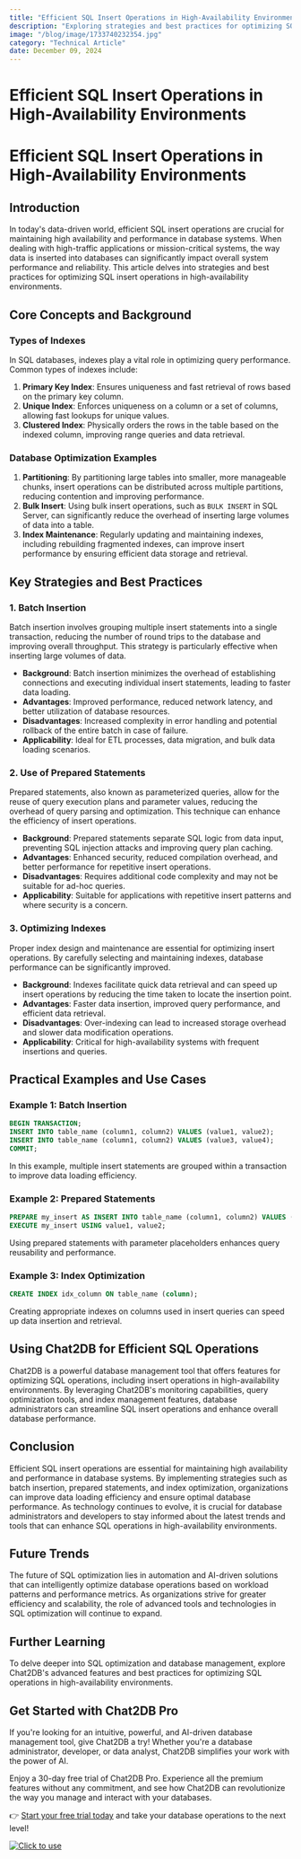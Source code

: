 ```yaml
---
title: "Efficient SQL Insert Operations in High-Availability Environments"
description: "Exploring strategies and best practices for optimizing SQL insert operations in high-availability environments."
image: "/blog/image/1733740232354.jpg"
category: "Technical Article"
date: December 09, 2024
---
```


# Efficient SQL Insert Operations in High-Availability Environments

# Efficient SQL Insert Operations in High-Availability Environments

## Introduction

In today's data-driven world, efficient SQL insert operations are crucial for maintaining high availability and performance in database systems. When dealing with high-traffic applications or mission-critical systems, the way data is inserted into databases can significantly impact overall system performance and reliability. This article delves into strategies and best practices for optimizing SQL insert operations in high-availability environments.

## Core Concepts and Background

### Types of Indexes

In SQL databases, indexes play a vital role in optimizing query performance. Common types of indexes include:

1. **Primary Key Index**: Ensures uniqueness and fast retrieval of rows based on the primary key column.
2. **Unique Index**: Enforces uniqueness on a column or a set of columns, allowing fast lookups for unique values.
3. **Clustered Index**: Physically orders the rows in the table based on the indexed column, improving range queries and data retrieval.

### Database Optimization Examples

1. **Partitioning**: By partitioning large tables into smaller, more manageable chunks, insert operations can be distributed across multiple partitions, reducing contention and improving performance.
2. **Bulk Insert**: Using bulk insert operations, such as `BULK INSERT` in SQL Server, can significantly reduce the overhead of inserting large volumes of data into a table.
3. **Index Maintenance**: Regularly updating and maintaining indexes, including rebuilding fragmented indexes, can improve insert performance by ensuring efficient data storage and retrieval.

## Key Strategies and Best Practices

### 1. Batch Insertion

Batch insertion involves grouping multiple insert statements into a single transaction, reducing the number of round trips to the database and improving overall throughput. This strategy is particularly effective when inserting large volumes of data.

- **Background**: Batch insertion minimizes the overhead of establishing connections and executing individual insert statements, leading to faster data loading.
- **Advantages**: Improved performance, reduced network latency, and better utilization of database resources.
- **Disadvantages**: Increased complexity in error handling and potential rollback of the entire batch in case of failure.
- **Applicability**: Ideal for ETL processes, data migration, and bulk data loading scenarios.

### 2. Use of Prepared Statements

Prepared statements, also known as parameterized queries, allow for the reuse of query execution plans and parameter values, reducing the overhead of query parsing and optimization. This technique can enhance the efficiency of insert operations.

- **Background**: Prepared statements separate SQL logic from data input, preventing SQL injection attacks and improving query plan caching.
- **Advantages**: Enhanced security, reduced compilation overhead, and better performance for repetitive insert operations.
- **Disadvantages**: Requires additional code complexity and may not be suitable for ad-hoc queries.
- **Applicability**: Suitable for applications with repetitive insert patterns and where security is a concern.

### 3. Optimizing Indexes

Proper index design and maintenance are essential for optimizing insert operations. By carefully selecting and maintaining indexes, database performance can be significantly improved.

- **Background**: Indexes facilitate quick data retrieval and can speed up insert operations by reducing the time taken to locate the insertion point.
- **Advantages**: Faster data insertion, improved query performance, and efficient data retrieval.
- **Disadvantages**: Over-indexing can lead to increased storage overhead and slower data modification operations.
- **Applicability**: Critical for high-availability systems with frequent insertions and queries.

## Practical Examples and Use Cases

### Example 1: Batch Insertion

```sql
BEGIN TRANSACTION;
INSERT INTO table_name (column1, column2) VALUES (value1, value2);
INSERT INTO table_name (column1, column2) VALUES (value3, value4);
COMMIT;
```

In this example, multiple insert statements are grouped within a transaction to improve data loading efficiency.

### Example 2: Prepared Statements

```sql
PREPARE my_insert AS INSERT INTO table_name (column1, column2) VALUES (?, ?);
EXECUTE my_insert USING value1, value2;
```

Using prepared statements with parameter placeholders enhances query reusability and performance.

### Example 3: Index Optimization

```sql
CREATE INDEX idx_column ON table_name (column);
```

Creating appropriate indexes on columns used in insert queries can speed up data insertion and retrieval.

## Using Chat2DB for Efficient SQL Operations

Chat2DB is a powerful database management tool that offers features for optimizing SQL operations, including insert operations in high-availability environments. By leveraging Chat2DB's monitoring capabilities, query optimization tools, and index management features, database administrators can streamline SQL insert operations and enhance overall database performance.

## Conclusion

Efficient SQL insert operations are essential for maintaining high availability and performance in database systems. By implementing strategies such as batch insertion, prepared statements, and index optimization, organizations can improve data loading efficiency and ensure optimal database performance. As technology continues to evolve, it is crucial for database administrators and developers to stay informed about the latest trends and tools that can enhance SQL operations in high-availability environments.

## Future Trends

The future of SQL optimization lies in automation and AI-driven solutions that can intelligently optimize database operations based on workload patterns and performance metrics. As organizations strive for greater efficiency and scalability, the role of advanced tools and technologies in SQL optimization will continue to expand.

## Further Learning

To delve deeper into SQL optimization and database management, explore Chat2DB's advanced features and best practices for optimizing SQL operations in high-availability environments.

## Get Started with Chat2DB Pro

If you're looking for an intuitive, powerful, and AI-driven database management tool, give Chat2DB a try! Whether you're a database administrator, developer, or data analyst, Chat2DB simplifies your work with the power of AI.

Enjoy a 30-day free trial of Chat2DB Pro. Experience all the premium features without any commitment, and see how Chat2DB can revolutionize the way you manage and interact with your databases.

👉 [Start your free trial today](https://chat2db.ai/pricing) and take your database operations to the next level!


[![Click to use](/image/blog/bg/chat2db.jpg)](https://chat2db.ai/)
